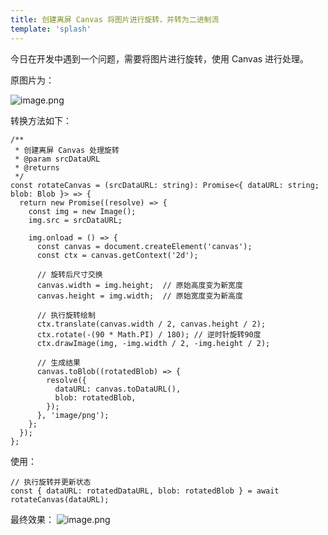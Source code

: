 ```yaml
---
title: 创建离屏 Canvas 将图片进行旋转，并转为二进制流
template: 'splash'
---
```


今日在开发中遇到一个问题，需要将图片进行旋转，使用 Canvas 进行处理。

原图片为：

![image.png](../../../assets/project-solution/04-canvas-handle-image-rotate/转换前.png)

转换方法如下：

```tsx
/**
 * 创建离屏 Canvas 处理旋转
 * @param srcDataURL 
 * @returns 
 */
const rotateCanvas = (srcDataURL: string): Promise<{ dataURL: string; blob: Blob }> => {
  return new Promise((resolve) => {
    const img = new Image();
    img.src = srcDataURL;
    
    img.onload = () => {
      const canvas = document.createElement('canvas');
      const ctx = canvas.getContext('2d');
      
      // 旋转后尺寸交换
      canvas.width = img.height;  // 原始高度变为新宽度
      canvas.height = img.width;  // 原始宽度变为新高度
      
      // 执行旋转绘制
      ctx.translate(canvas.width / 2, canvas.height / 2);
      ctx.rotate(-(90 * Math.PI) / 180); // 逆时针旋转90度
      ctx.drawImage(img, -img.width / 2, -img.height / 2);
      
      // 生成结果
      canvas.toBlob((rotatedBlob) => {
        resolve({
          dataURL: canvas.toDataURL(),
          blob: rotatedBlob,
        });
      }, 'image/png');
    };
  });
};
```
使用：
```tsx
// 执行旋转并更新状态
const { dataURL: rotatedDataURL, blob: rotatedBlob } = await rotateCanvas(dataURL);
```

最终效果：
![image.png](../../../assets/project-solution/04-canvas-handle-image-rotate/转换后.png)